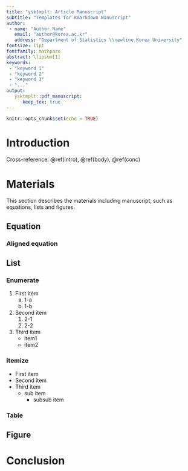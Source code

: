 ```yaml
---
title: "ysktmplt: Article Manuscript"
subtitle: "Templates for Rmarkdown Manuscript"
author: 
 - name: "Author Name"
   email: "author@korea.ac.kr"
   address: "Department of Statistics \\newline Korea University"
fontsize: 11pt
fontfamily: mathpazo
abstract: \lipsum[1]
keywords: 
 - "keyword 1"
 - "keyword 2"
 - "keyword 3"
 - "..."
output: 
   ysktmplt::pdf_manuscript:
      keep_tex: true
---
```


```r
knitr::opts_chunk$set(echo = TRUE)
```

# Introduction {#intro}
Cross-reference: \@ref(intro), \@ref(body), \@ref(conc)

# Materials {#body}
This section describes the materials including manuscript, such as equations, lists and figures.

## Equation {#eq}
\lipsum[2]

### Aligned equation {#align}

## List
\lipsum[2]

### Enumerate {#enum}
1. First item
   a. 1-a 
   b. 1-b
2. Second item
   1. 2-1
   2. 2-2
3. Third item
   - item1
   - item2

### Itemize {#item}
- First item
- Second item
- Third item
   - sub item
      - subsub item

### Table {#tab}

## Figure {#fig}

# Conclusion {#conc}
\lipsum[3]
